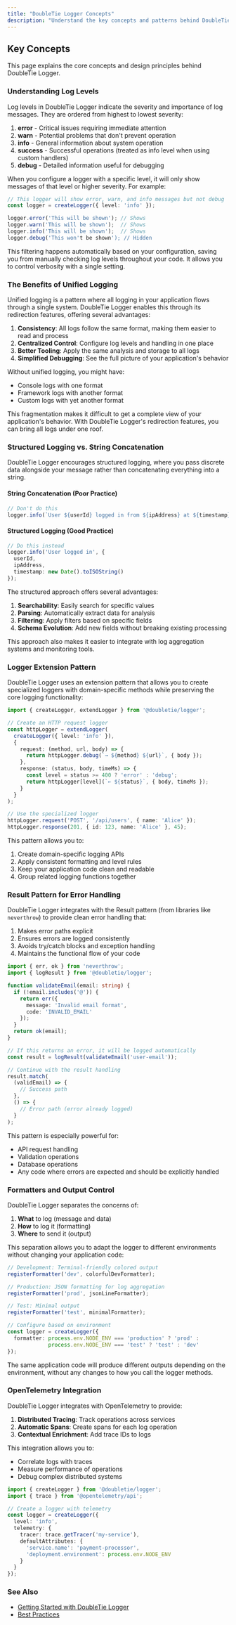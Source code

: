 ```yaml
---
title: "DoubleTie Logger Concepts"
description: "Understand the key concepts and patterns behind DoubleTie Logger."
---
```


## Key Concepts

This page explains the core concepts and design principles behind DoubleTie Logger.

### Understanding Log Levels

Log levels in DoubleTie Logger indicate the severity and importance of log messages. They are ordered from highest to lowest severity:

1. **error** - Critical issues requiring immediate attention
2. **warn** - Potential problems that don't prevent operation
3. **info** - General information about system operation
4. **success** - Successful operations (treated as info level when using custom handlers)
5. **debug** - Detailed information useful for debugging

When you configure a logger with a specific level, it will only show messages of that level or higher severity. For example:

```typescript
// This logger will show error, warn, and info messages but not debug
const logger = createLogger({ level: 'info' });

logger.error('This will be shown'); // Shows
logger.warn('This will be shown');  // Shows
logger.info('This will be shown');  // Shows
logger.debug('This won't be shown'); // Hidden
```

This filtering happens automatically based on your configuration, saving you from manually checking log levels throughout your code. It allows you to control verbosity with a single setting.

### The Benefits of Unified Logging

Unified logging is a pattern where all logging in your application flows through a single system. DoubleTie Logger enables this through its redirection features, offering several advantages:

1. **Consistency**: All logs follow the same format, making them easier to read and process
2. **Centralized Control**: Configure log levels and handling in one place
3. **Better Tooling**: Apply the same analysis and storage to all logs
4. **Simplified Debugging**: See the full picture of your application's behavior

Without unified logging, you might have:
- Console logs with one format
- Framework logs with another format
- Custom logs with yet another format

This fragmentation makes it difficult to get a complete view of your application's behavior. With DoubleTie Logger's redirection features, you can bring all logs under one roof.

### Structured Logging vs. String Concatenation

DoubleTie Logger encourages structured logging, where you pass discrete data alongside your message rather than concatenating everything into a string.

#### String Concatenation (Poor Practice)
```typescript
// Don't do this
logger.info(`User ${userId} logged in from ${ipAddress} at ${timestamp}`);
```

#### Structured Logging (Good Practice)
```typescript
// Do this instead
logger.info('User logged in', { 
  userId, 
  ipAddress, 
  timestamp: new Date().toISOString() 
});
```

The structured approach offers several advantages:

1. **Searchability**: Easily search for specific values
2. **Parsing**: Automatically extract data for analysis
3. **Filtering**: Apply filters based on specific fields
4. **Schema Evolution**: Add new fields without breaking existing processing

This approach also makes it easier to integrate with log aggregation systems and monitoring tools.

### Logger Extension Pattern

DoubleTie Logger uses an extension pattern that allows you to create specialized loggers with domain-specific methods while preserving the core logging functionality:

```typescript
import { createLogger, extendLogger } from '@doubletie/logger';

// Create an HTTP request logger
const httpLogger = extendLogger(
  createLogger({ level: 'info' }),
  {
    request: (method, url, body) => {
      return httpLogger.debug(`→ ${method} ${url}`, { body });
    },
    response: (status, body, timeMs) => {
      const level = status >= 400 ? 'error' : 'debug';
      return httpLogger[level](`← ${status}`, { body, timeMs });
    }
  }
);

// Use the specialized logger
httpLogger.request('POST', '/api/users', { name: 'Alice' });
httpLogger.response(201, { id: 123, name: 'Alice' }, 45);
```

This pattern allows you to:

1. Create domain-specific logging APIs
2. Apply consistent formatting and level rules
3. Keep your application code clean and readable
4. Group related logging functions together

### Result Pattern for Error Handling

DoubleTie Logger integrates with the Result pattern (from libraries like `neverthrow`) to provide clean error handling that:

1. Makes error paths explicit
2. Ensures errors are logged consistently
3. Avoids try/catch blocks and exception handling
4. Maintains the functional flow of your code

```typescript
import { err, ok } from 'neverthrow';
import { logResult } from '@doubletie/logger';

function validateEmail(email: string) {
  if (!email.includes('@')) {
    return err({
      message: 'Invalid email format',
      code: 'INVALID_EMAIL'
    });
  }
  return ok(email);
}

// If this returns an error, it will be logged automatically
const result = logResult(validateEmail('user-email'));

// Continue with the result handling
result.match(
  (validEmail) => {
    // Success path
  },
  () => {
    // Error path (error already logged)
  }
);
```

This pattern is especially powerful for:
- API request handling
- Validation operations
- Database operations
- Any code where errors are expected and should be explicitly handled

### Formatters and Output Control

DoubleTie Logger separates the concerns of:

1. **What** to log (message and data)
2. **How** to log it (formatting)
3. **Where** to send it (output)

This separation allows you to adapt the logger to different environments without changing your application code:

```typescript
// Development: Terminal-friendly colored output
registerFormatter('dev', colorfulDevFormatter);

// Production: JSON formatting for log aggregation
registerFormatter('prod', jsonLineFormatter);

// Test: Minimal output
registerFormatter('test', minimalFormatter);

// Configure based on environment
const logger = createLogger({
  formatter: process.env.NODE_ENV === 'production' ? 'prod' : 
             process.env.NODE_ENV === 'test' ? 'test' : 'dev'
});
```

The same application code will produce different outputs depending on the environment, without any changes to how you call the logger methods.

### OpenTelemetry Integration

DoubleTie Logger integrates with OpenTelemetry to provide:

1. **Distributed Tracing**: Track operations across services
2. **Automatic Spans**: Create spans for each log operation
3. **Contextual Enrichment**: Add trace IDs to logs

This integration allows you to:
- Correlate logs with traces
- Measure performance of operations
- Debug complex distributed systems

```typescript
import { createLogger } from '@doubletie/logger';
import { trace } from '@opentelemetry/api';

// Create a logger with telemetry
const logger = createLogger({
  level: 'info',
  telemetry: {
    tracer: trace.getTracer('my-service'),
    defaultAttributes: {
      'service.name': 'payment-processor',
      'deployment.environment': process.env.NODE_ENV
    }
  }
});
```

### See Also

- [Getting Started with DoubleTie Logger](/packages/logger/getting-started)
- [Best Practices](/packages/logger/best-practices) 